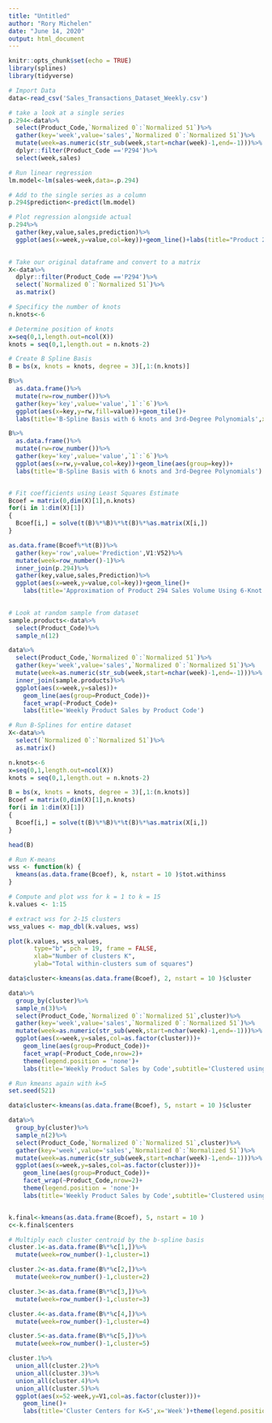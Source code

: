 ```yaml
---
title: "Untitled"
author: "Rory Michelen"
date: "June 14, 2020"
output: html_document
---
```


```r
knitr::opts_chunk$set(echo = TRUE)
library(splines)
library(tidyverse)
```

```r
# Import Data
data<-read_csv('Sales_Transactions_Dataset_Weekly.csv')
```

```r
# take a look at a single series
p.294<-data%>%
  select(Product_Code,`Normalized 0`:`Normalized 51`)%>%
  gather(key='week',value='sales',`Normalized 0`:`Normalized 51`)%>%
  mutate(week=as.numeric(str_sub(week,start=nchar(week)-1,end=-1)))%>%
  dplyr::filter(Product_Code =='P294')%>%
  select(week,sales)

# Run linear regression
lm.model<-lm(sales~week,data=.p.294)

# Add to the single series as a column 
p.294$prediction<-predict(lm.model)

# Plot regression alongside actual
p.294%>%
  gather(key,value,sales,prediction)%>%
  ggplot(aes(x=week,y=value,col=key))+geom_line()+labs(title="Product 294 Weekly Sales")
  
```

```r
# Take our original dataframe and convert to a matrix
X<-data%>%
  dplyr::filter(Product_Code =='P294')%>%
  select(`Normalized 0`:`Normalized 51`)%>%
  as.matrix()

# Specificy the number of knots
n.knots<-6

# Determine position of knots
x=seq(0,1,length.out=ncol(X))
knots = seq(0,1,length.out = n.knots-2)

# Create B Spline Basis
B = bs(x, knots = knots, degree = 3)[,1:(n.knots)]

B%>%
  as.data.frame()%>%
  mutate(rw=row_number())%>%
  gather(key='key',value='value',`1`:`6`)%>%
  ggplot(aes(x=key,y=rw,fill=value))+geom_tile()+
  labs(title='B-Spline Basis with 6 knots and 3rd-Degree Polynomials',x='Knot',y='Week')

B%>%
  as.data.frame()%>%
  mutate(rw=row_number())%>%
  gather(key='key',value='value',`1`:`6`)%>%
  ggplot(aes(x=rw,y=value,col=key))+geom_line(aes(group=key))+
  labs(title='B-Spline Basis with 6 knots and 3rd-Degree Polynomials')


# Fit coefficients using Least Squares Estimate
Bcoef = matrix(0,dim(X)[1],n.knots)
for(i in 1:dim(X)[1])
{
  Bcoef[i,] = solve(t(B)%*%B)%*%t(B)%*%as.matrix(X[i,])
}

as.data.frame(Bcoef%*%t(B))%>%
  gather(key='row',value='Prediction',V1:V52)%>%
  mutate(week=row_number()-1)%>%
  inner_join(p.294)%>%
  gather(key,value,sales,Prediction)%>%
  ggplot(aes(x=week,y=value,col=key))+geom_line()+
    labs(title='Approximation of Product 294 Sales Volume Using 6-Knot B-Spline')
  
```

```r
# Look at random sample from dataset
sample.products<-data%>%
  select(Product_Code)%>%
  sample_n(12)

data%>%
  select(Product_Code,`Normalized 0`:`Normalized 51`)%>%
  gather(key='week',value='sales',`Normalized 0`:`Normalized 51`)%>%
  mutate(week=as.numeric(str_sub(week,start=nchar(week)-1,end=-1)))%>%
  inner_join(sample.products)%>%
  ggplot(aes(x=week,y=sales))+
    geom_line(aes(group=Product_Code))+
    facet_wrap(~Product_Code)+
    labs(title='Weekly Product Sales by Product Code')
```


```r
# Run B-Splines for entire dataset
X<-data%>%
  select(`Normalized 0`:`Normalized 51`)%>%
  as.matrix()

n.knots<-6
x=seq(0,1,length.out=ncol(X))
knots = seq(0,1,length.out = n.knots-2)

B = bs(x, knots = knots, degree = 3)[,1:(n.knots)]
Bcoef = matrix(0,dim(X)[1],n.knots)
for(i in 1:dim(X)[1])
{
  Bcoef[i,] = solve(t(B)%*%B)%*%t(B)%*%as.matrix(X[i,])
}

head(B)

```

```r
# Run K-means
wss <- function(k) {
  kmeans(as.data.frame(Bcoef), k, nstart = 10 )$tot.withinss
}

# Compute and plot wss for k = 1 to k = 15
k.values <- 1:15

# extract wss for 2-15 clusters
wss_values <- map_dbl(k.values, wss)

plot(k.values, wss_values,
       type="b", pch = 19, frame = FALSE, 
       xlab="Number of clusters K",
       ylab="Total within-clusters sum of squares")

data$cluster<-kmeans(as.data.frame(Bcoef), 2, nstart = 10 )$cluster

data%>%
  group_by(cluster)%>%
  sample_n(3)%>%
  select(Product_Code,`Normalized 0`:`Normalized 51`,cluster)%>%
  gather(key='week',value='sales',`Normalized 0`:`Normalized 51`)%>%
  mutate(week=as.numeric(str_sub(week,start=nchar(week)-1,end=-1)))%>%
  ggplot(aes(x=week,y=sales,col=as.factor(cluster)))+
    geom_line(aes(group=Product_Code))+
    facet_wrap(~Product_Code,nrow=2)+
    theme(legend.position = 'none')+
    labs(title='Weekly Product Sales by Code',subtitle='Clustered using K=5',nrow=5)

```

```r
# Run kmeans again with k=5
set.seed(521)

data$cluster<-kmeans(as.data.frame(Bcoef), 5, nstart = 10 )$cluster

data%>%
  group_by(cluster)%>%
  sample_n(2)%>%
  select(Product_Code,`Normalized 0`:`Normalized 51`,cluster)%>%
  gather(key='week',value='sales',`Normalized 0`:`Normalized 51`)%>%
  mutate(week=as.numeric(str_sub(week,start=nchar(week)-1,end=-1)))%>%
  ggplot(aes(x=week,y=sales,col=as.factor(cluster)))+
    geom_line(aes(group=Product_Code))+
    facet_wrap(~Product_Code,nrow=2)+
    theme(legend.position = 'none')+
    labs(title='Weekly Product Sales by Code',subtitle='Clustered using K=5',nrow=5)


k.final<-kmeans(as.data.frame(Bcoef), 5, nstart = 10 )
c<-k.final$centers

# Multiply each cluster centroid by the b-spline basis
cluster.1<-as.data.frame(B%*%c[1,])%>%
  mutate(week=row_number()-1,cluster=1)

cluster.2<-as.data.frame(B%*%c[2,])%>%
  mutate(week=row_number()-1,cluster=2)

cluster.3<-as.data.frame(B%*%c[3,])%>%
  mutate(week=row_number()-1,cluster=3)

cluster.4<-as.data.frame(B%*%c[4,])%>%
  mutate(week=row_number()-1,cluster=4)

cluster.5<-as.data.frame(B%*%c[5,])%>%
  mutate(week=row_number()-1,cluster=5)

cluster.1%>%
  union_all(cluster.2)%>%
  union_all(cluster.3)%>%
  union_all(cluster.4)%>%
  union_all(cluster.5)%>%
  ggplot(aes(x=52-week,y=V1,col=as.factor(cluster)))+
    geom_line()+
    labs(title='Cluster Centers for K=5',x='Week')+theme(legend.position = 'none')
  
```

